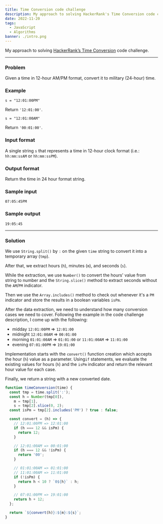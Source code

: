 ```yaml
---
title: Time Conversion code challenge
description: My approach to solving HackerRank's Time Conversion code challenge
date: 2022-11-20
tags:
  - JavaScript
  - Algorithms
banner: ./intro.png
---
```


My approach to solving [HackerRank’s Time Conversion](https://www.hackerrank.com/challenges/time-conversion/problem) code challenge.

---

### Problem

Given a time in 12-hour AM/PM format, convert it to military (24-hour) time.

### Example

`s = "12:01:00PM"`

Return `'12:01:00'`.

`s = "12:01:00AM"`

Return `'00:01:00'`.

### Input format

A single string `s` that represents a time in 12-hour clock format (i.e.: `hh:mm:ssAM` or `hh:mm:ssPM`).

### Output format

Return the time in 24 hour format string.

### Sample input

```
07:05:45PM
```

### Sample output

```
19:05:45
```

---

### Solution

We use `String.split()` by `:` on the given `time` string to convert it into a temporary array (`tmp`).

After that, we extract hours (`h`), minutes (`m`), and seconds (`s`).

While the extraction, we use `Number()` to convert the hours' value from string to number and the `String.slice()` method to extract seconds without the `AM`/`PM` indicator.

Then we use the `Array.includes()` method to check out whenever it's a `PM` indicator and store the results in a boolean variables `isPm`.

After the data extraction, we need to understand how many conversion cases we need to cover. Following the example in the code challenge description, I come up with the following:

- midday `12:01:00PM` => `12:01:00`
- midnight `12:01:00AM` => `00:01:00`
- morning `01:01:00AM` => `01:01:00` or `11:01:00AM` => `11:01:00`
- evening `07:01:00PM` => `19:01:00`

Implementation starts with the `convert()` function creation which accepts the hour (`h`) value as a parameter. Using`if` statements, we evaluate the existing values for hours (`h`) and the `isPm` indicator and return the relevant hour value for each case.

Finally, we return a string with a new converted date.

```js
function timeConversion(time) {
  const tmp = time.split(':');
  const h = Number(tmp[0]),
    m = tmp[1],
    s = tmp[2].slice(0, 2);
  const isPm = tmp[2].includes('PM') ? true : false;

  const convert = (h) => {
    // 12:01:00PM => 12:01:00
    if (h === 12 && isPm) {
      return 12;
    }

    // 12:01:00AM => 00:01:00
    if (h === 12 && !isPm) {
      return '00';
    }

    // 01:01:00AM => 01:01:00
    // 11:01:00AM => 11:01:00
    if (!isPm) {
      return h < 10 ? `0${h}` : h;
    }

    // 07:01:00PM => 19:01:00
    return h + 12;
  };

  return `${convert(h)}:${m}:${s}`;
}
```
